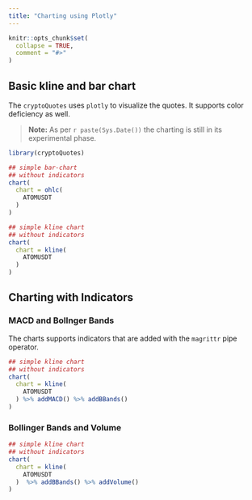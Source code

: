 ```yaml
---
title: "Charting using Plotly"
---
```


```r
knitr::opts_chunk$set(
  collapse = TRUE,
  comment = "#>"
)
```

## Basic kline and bar chart

The ```cryptoQuotes``` uses ```plotly``` to visualize the quotes. It supports color deficiency as well.

> **Note:** As per `r paste(Sys.Date())` the charting is still in its experimental
> phase.


```r
library(cryptoQuotes)
```



```r
## simple bar-chart
## without indicators
chart(
  chart = ohlc(
    ATOMUSDT
  )
)
```


```r
## simple kline chart
## without indicators
chart(
  chart = kline(
    ATOMUSDT
  )
)
```


## Charting with Indicators

### MACD and Bollnger Bands

The charts supports indicators that are added with the `magrittr` pipe operator. 

```r
## simple kline chart
## without indicators
chart(
  chart = kline(
    ATOMUSDT
  ) %>% addMACD() %>% addBBands()
)
```


### Bollinger Bands and Volume

```r
## simple kline chart
## without indicators
chart(
  chart = kline(
    ATOMUSDT
  )  %>% addBBands() %>% addVolume()
)
```
